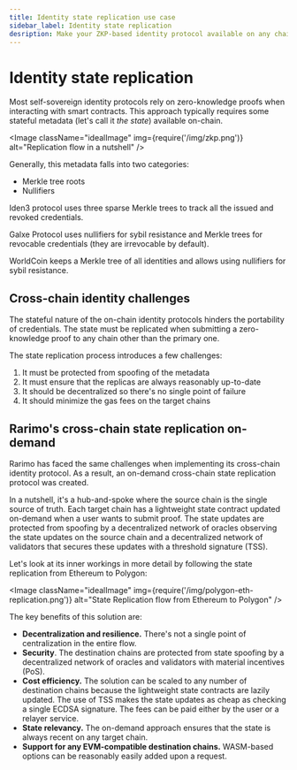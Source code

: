 ```yaml
---
title: Identity state replication use case
sidebar_label: Identity state replication
desription: Make your ZKP-based identity protocol available on any chain on demand
---
```


# Identity state replication

Most self-sovereign identity protocols rely on zero-knowledge proofs when interacting with smart contracts.
This approach typically requires some stateful metadata (let's call it *the state*) available on-chain.

<Image className="idealImage" img={require('/img/zkp.png')} alt="Replication flow in a nutshell" />

Generally, this metadata falls into two categories:

- Merkle tree roots
- Nullifiers

Iden3 protocol uses three sparse Merkle trees to track all the issued and revoked credentials.

Galxe Protocol uses nullifiers for sybil resistance and Merkle trees for revocable credentials (they are irrevocable by default).

WorldCoin keeps a Merkle tree of all identities and allows using nullifiers for sybil resistance.

## Cross-chain identity challenges

The stateful nature of the on-chain identity protocols hinders the portability of credentials.
The state must be replicated when submitting a zero-knowledge proof to any chain other than the primary one.

The state replication process introduces a few challenges:

1. It must be protected from spoofing of the metadata
1. It must ensure that the replicas are always reasonably up-to-date
1. It should be decentralized so there's no single point of failure
1. It should minimize the gas fees on the target chains

## Rarimo's cross-chain state replication on-demand

Rarimo has faced the same challenges when implementing its cross-chain identity protocol.
As a result, an on-demand cross-chain state replication protocol was created.

In a nutshell, it's a hub-and-spoke where the source chain is the single source of truth.
Each target chain has a lightweight state contract updated on-demand when a user wants to submit proof.
The state updates are protected from spoofing by a decentralized network of oracles observing the state updates on the source chain and a decentralized network of validators that secures these updates with a threshold signature (TSS).

Let's look at its inner workings in more detail by following the state replication from Ethereum to Polygon:

<Image className="idealImage" img={require('/img/polygon-eth-replication.png')} alt="State Replication flow from Ethereum to Polygon" />

The key benefits of this solution are:

- **Decentralization and resilience.** There's not a single point of centralization in the entire flow.
- **Security**. The destination chains are protected from state spoofing by a decentralized network of oracles and validators with material incentives (PoS).
- **Cost efficiency.** The solution can be scaled to any number of destination chains because the lightweight state contracts are lazily updated.
  The use of TSS makes the state updates as cheap as checking a single ECDSA signature.
  The fees can be paid either by the user or a relayer service.
- **State relevancy.** The on-demand approach ensures that the state is always recent on any target chain.
- **Support for any EVM-compatible destination chains.** WASM-based options can be reasonably easily added upon a request.
